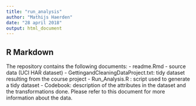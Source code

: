 ```yaml
---
title: "run_analysis"
author: "Mathijs Haerden"
date: "28 april 2018"
output: html_document
---
```


## R Markdown

The repository contains the following documents:
- readme.Rmd
- source data (UCI HAR dataset)
- GettingandCleaningDataProject.txt: tidy dataset resulting from the course project
- Run_Analysis.R : script used to generate a tidy dataset
- Codebook: description of the attributes in the dataset and the transformations done. Please refer to this document for more information about the data.



